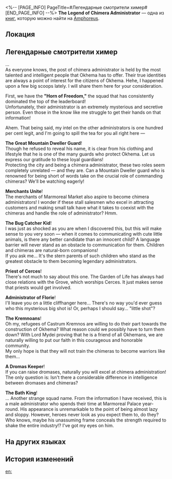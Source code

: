 <%-- [PAGE_INFO]
PageTitle=#Легендарные смотрители химер#
[END_PAGE_INFO] --%>
{{Дополнить}}
{{Книга Инфобокс
|id           = 488
|partIds      = 190801
|Название     = The Legend of Chimera Administrator
|Изображение  = Предмет Книга Амфореус 4.png
|Мир          = Amphoreus
|Томов        = 1
|Автор        = <!--нужно добавить-->
|Описание     = A research report compiled by an Okheman busybody. It records information on the chimera squad administrators, but its legitimacy is questionable.
|Том1         = {{tx}}
|Источник1    = {{tx|Отсутствует источник}}
|Персонажи    = Cerces
|Фракции      = Okhema
}}
'''The Legend of Chimera Administrator''' — одна из [[Книги|книг]], которую можно найти на [[Amphoreus]].

==Локация==
{{Отметка карты|<!--название карты-->|<!--id отметки-->}}

==Легендарные смотрители химер==
...<br />
As everyone knows, the post of chimera administrator is held by the most talented and intelligent people that Okhema has to offer. Their true identities are always a point of interest for the citizens of Okhema. Hehe, I happened upon a few big scoops lately. I will share them here for your consideration.

First, we have the '''"Horn of Freedom,"''' the squad that has consistently dominated the top of the leaderboard! <br />Unfortunately, their administrator is an extremely mysterious and secretive person. Even those in the know like me struggle to get their hands on that information!

Ahem. That being said, my intel on the other administrators is one hundred per cent legit, and I'm going to spill the tea for you all right here &mdash;

'''The Great Mountain Dweller Guard'''!<br />
Though he refused to reveal his name, it is clear from his clothing and lifestyle that he is one of the many guards who protect Okhema. Let us express our gratitude to these loyal guardians!<br />
Protecting the city and being a chimera administrator, these two roles seem completely unrelated &mdash; and they are. Can a Mountain Dweller guard who is renowned for being short of words take on the crucial role of commanding chimeras? We'll be watching eagerly!

'''Merchants Unite'''!<br />
The merchants of Marmoreal Market also aspire to become chimera administrators! I wonder if these stall salesmen who excel in attracting customers and making small talk have what it takes to coexist with the chimeras and handle the role of administrator? Hmm.

'''The Bug Catcher Kid'''!<br />
I was just as shocked as you are when I discovered this, but this will make sense to you very soon &mdash; when it comes to communicating with cute little animals, is there any better candidate than an innocent child? A language barrier will never stand as an obstacle to communication for them. Children and chimeras are natural-born companions!<br />
If you ask me... It's the stern parents of such children who stand as the greatest obstacle to them becoming legendary administrators.

'''Priest of Cerces'''!<br />
There's not much to say about this one. The Garden of Life has always had close relations with the Grove, which worships Cerces. It just makes sense that priests would get involved.

'''Administrator of Florie'''!<br />
I'll leave you on a little cliffhanger here... There's no way you'd ever guess who this mysterious big shot is! Or, perhaps I should say... "little shot"?

'''The Kremnoans'''!<br />
Oh my, refugees of Castrum Kremnos are willing to do their part towards the construction of Okhema? What reason could we possibly have to turn them down? With Lord Mydei proving that he is a friend of all Okhemans, we are naturally willing to put our faith in this courageous and honorable community.<br />
My only hope is that they will not train the chimeras to become warriors like them...

'''A Dromas Keeper'''!<br />
If you can raise dromases, naturally you will excel at chimera administration! The only question is: Isn't there a considerable difference in intelligence between dromases and chimeras?

'''The Bath King'''!<br />
... Another strange squad name. From the information I have received, this is a male administrator who spends their time at Marmoreal Palace year-round. His appearance is unremarkable to the point of being almost lazy and sloppy. However, heroes never look as you expect them to, do they? Who knows, maybe his unassuming frame conceals the strength required to shake the entire industry!? I've got my eyes on him.

==На других языках==
{{На других языках
|en   = The Legend of Chimera Administrator
|zhs  = 奇美拉管理员传奇
|zht  = 奇美拉管理員傳奇
|ja   = キメラ管理人の伝説
|ko   = 키메라 관리자 전기
|es   = La leyenda del supervisor de quimeras
|fr   = La légende du responsable de chimères
|ru   = Легендарные смотрители химер
|th   = ตำนานของผู้ดูแลไคเมร่า
|vi   = Huyền Thoại Về Người Quản Lý Chimera
|de   = Legende des Administrators von Chimären
|id   = Legenda Pengurus Chimera
|pt   = A Lenda do Administrador das Quimeras
}}

==История изменений==
{{История изменений|3.5}}

[[en:]]